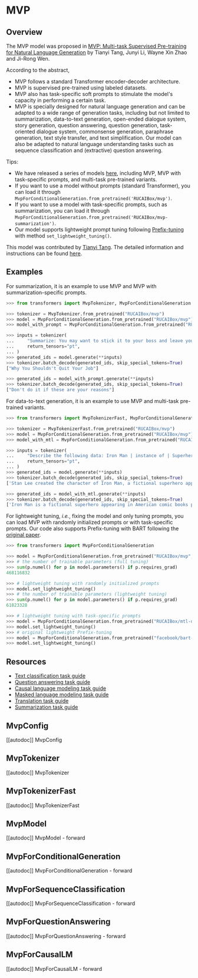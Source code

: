 <!--Copyright 2022 The HuggingFace Team. All rights reserved.

Licensed under the Apache License, Version 2.0 (the "License"); you may not use this file except in compliance with
the License. You may obtain a copy of the License at

http://www.apache.org/licenses/LICENSE-2.0

Unless required by applicable law or agreed to in writing, software distributed under the License is distributed on
an "AS IS" BASIS, WITHOUT WARRANTIES OR CONDITIONS OF ANY KIND, either express or implied. See the License for the
specific language governing permissions and limitations under the License.
-->

# MVP

## Overview

The MVP model was proposed in [MVP: Multi-task Supervised Pre-training for Natural Language Generation](https://arxiv.org/abs/2206.12131) by Tianyi Tang, Junyi Li, Wayne Xin Zhao and Ji-Rong Wen.


According to the abstract,

- MVP follows a standard Transformer encoder-decoder architecture.
- MVP is supervised pre-trained using labeled datasets.
- MVP also has task-specific soft prompts to stimulate the model's capacity in performing a certain task.
- MVP is specially designed for natural language generation and can be adapted to a wide range of generation tasks, including but not limited to summarization, data-to-text generation, open-ended dialogue system, story generation, question answering, question generation, task-oriented dialogue system, commonsense generation, paraphrase generation, text style transfer, and text simplification. Our model can also be adapted to natural language understanding tasks such as sequence classification and (extractive) question answering.

Tips:
- We have released a series of models [here](https://huggingface.co/models?filter=mvp), including MVP, MVP with task-specific prompts, and multi-task pre-trained variants.
- If you want to use a model without prompts (standard Transformer), you can load it through `MvpForConditionalGeneration.from_pretrained('RUCAIBox/mvp')`.
- If you want to use a model with task-specific prompts, such as summarization, you can load it through `MvpForConditionalGeneration.from_pretrained('RUCAIBox/mvp-summarization')`.
- Our model supports lightweight prompt tuning following [Prefix-tuning](https://arxiv.org/abs/2101.00190) with method `set_lightweight_tuning()`.

This model was contributed by [Tianyi Tang](https://huggingface.co/StevenTang). The detailed information and instructions can be found [here](https://github.com/RUCAIBox/MVP).

## Examples
For summarization, it is an example to use MVP and MVP with summarization-specific prompts.

```python
>>> from transformers import MvpTokenizer, MvpForConditionalGeneration

>>> tokenizer = MvpTokenizer.from_pretrained("RUCAIBox/mvp")
>>> model = MvpForConditionalGeneration.from_pretrained("RUCAIBox/mvp")
>>> model_with_prompt = MvpForConditionalGeneration.from_pretrained("RUCAIBox/mvp-summarization")

>>> inputs = tokenizer(
...     "Summarize: You may want to stick it to your boss and leave your job, but don't do it if these are your reasons.",
...     return_tensors="pt",
... )
>>> generated_ids = model.generate(**inputs)
>>> tokenizer.batch_decode(generated_ids, skip_special_tokens=True)
["Why You Shouldn't Quit Your Job"]

>>> generated_ids = model_with_prompt.generate(**inputs)
>>> tokenizer.batch_decode(generated_ids, skip_special_tokens=True)
["Don't do it if these are your reasons"]
```

For data-to-text generation, it is an example to use MVP and multi-task pre-trained variants.
```python
>>> from transformers import MvpTokenizerFast, MvpForConditionalGeneration

>>> tokenizer = MvpTokenizerFast.from_pretrained("RUCAIBox/mvp")
>>> model = MvpForConditionalGeneration.from_pretrained("RUCAIBox/mvp")
>>> model_with_mtl = MvpForConditionalGeneration.from_pretrained("RUCAIBox/mtl-data-to-text")

>>> inputs = tokenizer(
...     "Describe the following data: Iron Man | instance of | Superhero [SEP] Stan Lee | creator | Iron Man",
...     return_tensors="pt",
... )
>>> generated_ids = model.generate(**inputs)
>>> tokenizer.batch_decode(generated_ids, skip_special_tokens=True)
['Stan Lee created the character of Iron Man, a fictional superhero appearing in American comic']

>>> generated_ids = model_with_mtl.generate(**inputs)
>>> tokenizer.batch_decode(generated_ids, skip_special_tokens=True)
['Iron Man is a fictional superhero appearing in American comic books published by Marvel Comics.']
```

For lightweight tuning, *i.e.*, fixing the model and only tuning prompts, you can load MVP with randomly initialized prompts or with task-specific prompts. Our code also supports Prefix-tuning with BART following the [original paper](https://arxiv.org/abs/2101.00190).

```python
>>> from transformers import MvpForConditionalGeneration

>>> model = MvpForConditionalGeneration.from_pretrained("RUCAIBox/mvp", use_prompt=True)
>>> # the number of trainable parameters (full tuning)
>>> sum(p.numel() for p in model.parameters() if p.requires_grad)
468116832

>>> # lightweight tuning with randomly initialized prompts
>>> model.set_lightweight_tuning()
>>> # the number of trainable parameters (lightweight tuning)
>>> sum(p.numel() for p in model.parameters() if p.requires_grad)
61823328

>>> # lightweight tuning with task-specific prompts
>>> model = MvpForConditionalGeneration.from_pretrained("RUCAIBox/mtl-data-to-text")
>>> model.set_lightweight_tuning()
>>> # original lightweight Prefix-tuning
>>> model = MvpForConditionalGeneration.from_pretrained("facebook/bart-large", use_prompt=True)
>>> model.set_lightweight_tuning()
```

## Resources

- [Text classification task guide](./tasks/sequence_classification)
- [Question answering task guide](./tasks/question_answering)
- [Causal language modeling task guide](./tasks/language_modeling)
- [Masked language modeling task guide](./tasks/masked_language_modeling)
- [Translation task guide](./tasks/translation)
- [Summarization task guide](./tasks/summarization)

## MvpConfig

[[autodoc]] MvpConfig

## MvpTokenizer

[[autodoc]] MvpTokenizer

## MvpTokenizerFast

[[autodoc]] MvpTokenizerFast

## MvpModel

[[autodoc]] MvpModel
    - forward

## MvpForConditionalGeneration

[[autodoc]] MvpForConditionalGeneration
    - forward

## MvpForSequenceClassification

[[autodoc]] MvpForSequenceClassification
    - forward

## MvpForQuestionAnswering

[[autodoc]] MvpForQuestionAnswering
    - forward

## MvpForCausalLM

[[autodoc]] MvpForCausalLM
    - forward
